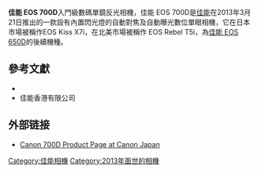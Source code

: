 {{noteTA
|1=zh-hans:数码单镜反光相机;zh-hk:數碼單鏡反光相機;zh-tw:數位單眼相機;
|d1=台灣→數位單眼相機;香港→數碼單鏡反光相機;大陆→数码单镜反光相机；
}}
{{Infobox Digicam
| model        = Canon EOS 700D/EOS Rebel T5i/EOS Kiss X7i
| image        = 
| kind         = [[数码单镜反光相机|数码单镜反光相机]]
| sensor       = [[CMOS|CMOS]] [[APS-C|APS-C]] 22.3 x 14.9 mm (1.6x conversion factor)
| res          = 5,184×3,456 (18.0 effective megapixels)
| lens         = [[佳能EF接环镜头|佳能EF接环镜头]], [[佳能EF-S接环镜头|佳能EF-S接环镜头]]
| shutter      = 焦平面快门
| shutterRange = 1/4000 to 30 sec and B门, 1/200 s [[X-sync|X-sync]]
| metering     = Full aperture [[Through-the-lens|TTL]], 63-zone SPC
| emode        = 全自动，人像，风景，微距，运动，夜间人像，无闪光灯，程序自动曝光，[[快门优先|快门优先]]，[[光圈优先|光圈优先]]，手动曝光，自动景深曝光，电影模式
| mmode        = 评价测光，点测光（中心4%），局部测光（中心9%），中央重点平均测光
| farea        = 9自动对焦点, f/5.6 cross-type all (extra sensitivity at f/2.8)
| fmode        = AI Focus, One-Shot, AI Servo, Live View
| cont         = 5 frame/s for 22 [[JPEG|JPEG]] or 6 RAW frames
| viewfinder   = 光学取景器（95%覆盖）, 0.85× magnification, and [[实时取景|实时取景]])
| speedRange   = ISO 100 to 12800（扩展至25600）
| flash        = [[Canon_EOS_flash_system|E-TTL II]] automatic built-in pop-up
| flbkt        = 是
| fcbkt        = 
| WB           = 自动，日光，阴影，阴天，钨丝灯，荧光灯，闪光灯，自定义
| wbbkt        = +/- 3 stops for 3 frames
| rearLCD      = 3 in 3:2 color TFT LCD, 1,040,000 pixels
| storage      = [[Secure_Digital_Card|Secure Digital Card]]<br>[[Secure_Digital#SDHC|Secure Digital High Capacity]]<br>[[Secure_Digital#SDXC|Secure Digital Extended Capacity]]
| battery      = LP-E8 Lithium-Ion rechargeable battery
| dimensions   = 133.1 mm × 99.5 mm × 79.7 mm
| weight       = 580g (including battery and card)
| obp          = 
| madeIn       = {{flagcountry|Japan}}
}}

'''佳能 EOS 700D'''入門級數碼單鏡反光相機，佳能 EOS 700D是[[佳能|佳能]]在2013年3月21日推出的一款設有內置閃光燈的自動對焦及自動曝光數位單眼相機，它在日本市場被稱作EOS Kiss X7i，在北美市場被稱作 EOS Rebel T5i，為[[佳能_EOS_650D|佳能 EOS 650D]]的後續機種。

==參考文獻==
*{{cite book|author= DIGIPHOTO編輯部|title=《Canon EOS 700D活用超入門》|year=2013|publisher=流行風|isbn=9789863061038}}
*佳能香港有限公司

== 外部链接 ==
*[https://web.archive.org/web/20140621083328/http://cweb.canon.jp/eos/lineup/kissx7i/index.html Canon 700D Product Page at Canon Japan]

[[Category:佳能相機|Category:佳能相機]]
[[Category:2013年面世的相機|Category:2013年面世的相機]]